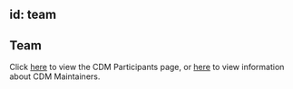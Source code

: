 id: team
---
 Team
---
Click [here](https://github.com/finos/common-domain-model/blob/master/Participants.md) to view the CDM Participants page, or [here](maintainers.md) to view information about CDM Maintainers. 
